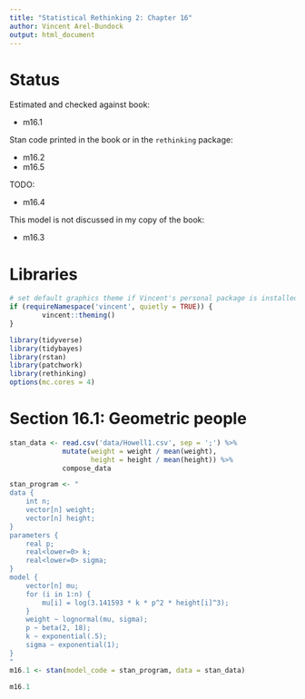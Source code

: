 ```yaml
---
title: "Statistical Rethinking 2: Chapter 16"
author: Vincent Arel-Bundock
output: html_document
---
```


# Status

Estimated and checked against book:

* m16.1

Stan code printed in the book or in the `rethinking` package:

* m16.2
* m16.5

TODO:

* m16.4

This model is not discussed in my copy of the book:

* m16.3

# Libraries

```r
# set default graphics theme if Vincent's personal package is installed
if (requireNamespace('vincent', quietly = TRUE)) {
        vincent::theming()
}
```

```r
library(tidyverse)
library(tidybayes)
library(rstan)
library(patchwork)
library(rethinking)
options(mc.cores = 4)
```

# Section 16.1: Geometric people

```r
stan_data <- read.csv('data/Howell1.csv', sep = ';') %>%
             mutate(weight = weight / mean(weight),
                    height = height / mean(height)) %>%
             compose_data

stan_program <- "
data {
    int n;
    vector[n] weight;
    vector[n] height;
}
parameters {
    real p;
    real<lower=0> k;
    real<lower=0> sigma;
}
model {
    vector[n] mu;
    for (i in 1:n) {
        mu[i] = log(3.141593 * k * p^2 * height[i]^3);
    }
    weight ~ lognormal(mu, sigma);
    p ~ beta(2, 18);
    k ~ exponential(.5);
    sigma ~ exponential(1);
}
"
m16.1 <- stan(model_code = stan_program, data = stan_data)
```

```r
m16.1
```
